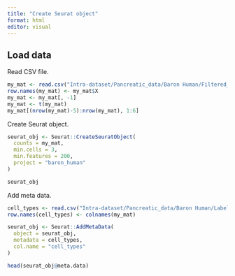 ```yaml
---
title: "Create Seurat object"
format: html
editor: visual
---
```


## Load data

Read CSV file.

```r
my_mat <- read.csv("Intra-dataset/Pancreatic_data/Baron Human/Filtered_Baron_HumanPancreas_data.csv")
row.names(my_mat) <- my_mat$X
my_mat <- my_mat[, -1]
my_mat <- t(my_mat)
my_mat[(nrow(my_mat)-5):nrow(my_mat), 1:6]
```

Create Seurat object.

```r
seurat_obj <- Seurat::CreateSeuratObject(
  counts = my_mat,
  min.cells = 3,
  min.features = 200,
  project = "baron_human"
)

seurat_obj
```

Add meta data.

```r
cell_types <- read.csv("Intra-dataset/Pancreatic_data/Baron Human/Labels.csv", col.names = 'celltype')
row.names(cell_types) <- colnames(my_mat)

seurat_obj <- Seurat::AddMetaData(
  object = seurat_obj,
  metadata = cell_types,
  col.name = "cell_types"
)

head(seurat_obj@meta.data)
```
